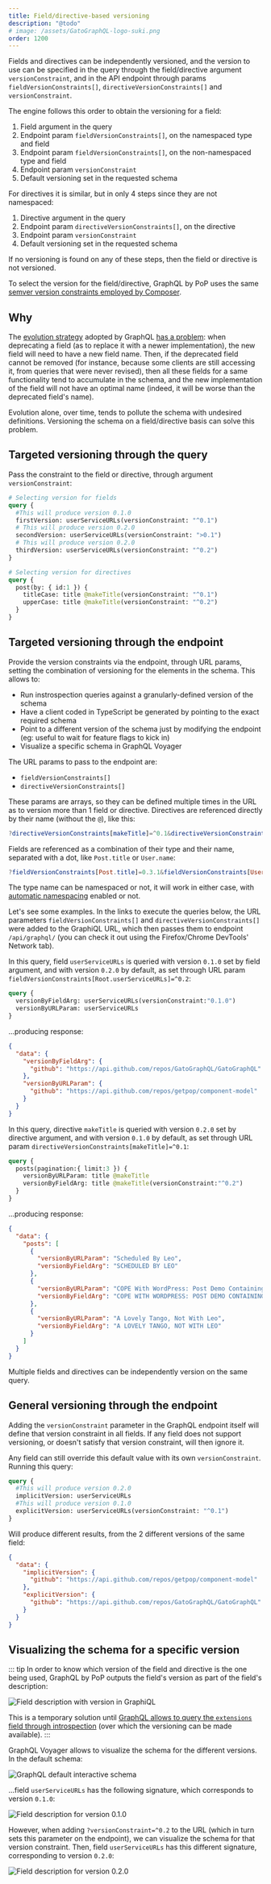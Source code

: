 ```yaml
---
title: Field/directive-based versioning
description: "@todo"
# image: /assets/GatoGraphQL-logo-suki.png
order: 1200
---
```


Fields and directives can be independently versioned, and the version to use can be specified in the query through the field/directive argument `versionConstraint`, and in the API endpoint through params `fieldVersionConstraints[]`, `directiveVersionConstraints[]` and `versionConstraint`.

The engine follows this order to obtain the versioning for a field:

1. Field argument in the query
2. Endpoint param `fieldVersionConstraints[]`, on the namespaced type and field
3. Endpoint param `fieldVersionConstraints[]`, on the non-namespaced type and field
4. Endpoint param `versionConstraint`
5. Default versioning set in the requested schema

For directives it is similar, but in only 4 steps since they are not namespaced:

1. Directive argument in the query
2. Endpoint param `directiveVersionConstraints[]`, on the directive
3. Endpoint param `versionConstraint`
4. Default versioning set in the requested schema

If no versioning is found on any of these steps, then the field or directive is not versioned.

To select the version for the field/directive, GraphQL by PoP uses the same [semver version constraints employed by Composer](https://getcomposer.org/doc/articles/versions.md#writing-version-constraints).

## Why

The [evolution strategy](https://graphql.org/learn/best-practices/#versioning) adopted by GraphQL [has a problem](https://blog.logrocket.com/versioning-fields-graphql/): when deprecating a field (as to replace it with a newer implementation), the new field will need to have a new field name. Then, if the deprecated field cannot be removed (for instance, because some clients are still accessing it, from queries that were never revised), then all these fields for a same functionality tend to accumulate in the schema, and the new implementation of the field will not have an optimal name (indeed, it will be worse than the deprecated field's name).

Evolution alone, over time, tends to pollute the schema with undesired definitions. Versioning the schema on a field/directive basis can solve this problem.

## Targeted versioning through the query

Pass the constraint to the field or directive, through argument `versionConstraint`:

```graphql
# Selecting version for fields
query {
  #This will produce version 0.1.0
  firstVersion: userServiceURLs(versionConstraint: "^0.1")
  # This will produce version 0.2.0
  secondVersion: userServiceURLs(versionConstraint: ">0.1")
  # This will produce version 0.2.0
  thirdVersion: userServiceURLs(versionConstraint: "^0.2")
}

# Selecting version for directives
query {
  post(by: { id:1 }) {
    titleCase: title @makeTitle(versionConstraint: "^0.1")
    upperCase: title @makeTitle(versionConstraint: "^0.2")
  }
}
```

## Targeted versioning through the endpoint

Provide the version constraints via the endpoint, through URL params, setting the combination of versioning for the elements in the schema. This allows to:

- Run instrospection queries against a granularly-defined version of the schema
- Have a client coded in TypeScript be generated by pointing to the exact required schema
- Point to a different version of the schema just by modifying the endpoint (eg: useful to wait for feature flags to kick in)
- Visualize a specific schema in GraphQL Voyager

The URL params to pass to the endpoint are:

- `fieldVersionConstraints[]`
- `directiveVersionConstraints[]`

These params are arrays, so they can be defined multiple times in the URL as to version more than 1 field or directive. Directives are referenced directly by their name (without the `@`), like this:

```elm
?directiveVersionConstraints[makeTitle]=^0.1&directiveVersionConstraints[upperCase]=~0.2
```

Fields are referenced as a combination of their type and their name, separated with a dot, like `Post.title` or `User.name`:

```elm
?fieldVersionConstraints[Post.title]=0.3.1&fieldVersionConstraints[User.name]=0.2|0.3
```

The type name can be namespaced or not, it will work in either case, with [automatic namespacing](./automatic-namespacing) enabled or not.

Let's see some examples. In the links to execute the queries below, the URL parameters `fieldVersionConstraints[]` and `directiveVersionConstraints[]` were added to the GraphiQL URL, which then passes them to endpoint `/api/graphql/` (you can check it out using the Firefox/Chrome DevTools' Network tab).

In this query, field `userServiceURLs` is queried with version `0.1.0` set by field argument, and with version `0.2.0` by default, as set through URL param `fieldVersionConstraints[Root.userServiceURLs]=^0.2`:

```graphql
query {
  versionByFieldArg: userServiceURLs(versionConstraint:"0.1.0")
  versionByURLParam: userServiceURLs
}
```

...producing response:

```json
{
  "data": {
    "versionByFieldArg": {
      "github": "https://api.github.com/repos/GatoGraphQL/GatoGraphQL"
    },
    "versionByURLParam": {
      "github": "https://api.github.com/repos/getpop/component-model"
    }
  }
}
```

In this query, directive `makeTitle` is queried with version `0.2.0` set by directive argument, and with version `0.1.0` by default, as set through URL param `directiveVersionConstraints[makeTitle]=^0.1`:

```graphql
query {
  posts(pagination:{ limit:3 }) {
    versionByURLParam: title @makeTitle
    versionByFieldArg: title @makeTitle(versionConstraint:"^0.2")
  }
}
```

...producing response:

```json
{
  "data": {
    "posts": [
      {
        "versionByURLParam": "Scheduled By Leo",
        "versionByFieldArg": "SCHEDULED BY LEO"
      },
      {
        "versionByURLParam": "COPE With WordPress: Post Demo Containing Plenty Of Blocks",
        "versionByFieldArg": "COPE WITH WORDPRESS: POST DEMO CONTAINING PLENTY OF BLOCKS"
      },
      {
        "versionByURLParam": "A Lovely Tango, Not With Leo",
        "versionByFieldArg": "A LOVELY TANGO, NOT WITH LEO"
      }
    ]
  }
}
```

Multiple fields and directives can be independently version on the same query.

## General versioning through the endpoint

Adding the `versionConstraint` parameter in the GraphQL endpoint itself will define that version constraint in all fields. If any field does not support versioning, or doesn't satisfy that version constraint, will then ignore it.

Any field can still override this default value with its own `versionConstraint`. Running this query:

```graphql
query {
  #This will produce version 0.2.0
  implicitVersion: userServiceURLs
  #This will produce version 0.1.0
  explicitVersion: userServiceURLs(versionConstraint: "^0.1")
}
```

Will produce different results, from the 2 different versions of the same field:

```json
{
  "data": {
    "implicitVersion": {
      "github": "https://api.github.com/repos/getpop/component-model"
    },
    "explicitVersion": {
      "github": "https://api.github.com/repos/GatoGraphQL/GatoGraphQL"
    }
  }
}
```

## Visualizing the schema for a specific version

::: tip
In order to know which version of the field and directive is the one being used, GraphQL by PoP outputs the field's version as part of the field's description:

![Field description with version in GraphiQL](/assets/architecture/versioning-field-description.png)

This is a temporary solution until [GraphQL allows to query the `extensions` field through introspection](https://github.com/graphql/graphql-spec/issues/543#issuecomment-462193626) (over which the versioning can be made available).
:::

GraphQL Voyager allows to visualize the schema for the different versions. In the default schema:

![GraphQL default interactive schema](/assets/architecture/versioning-field-voyager.jpg)

...field `userServiceURLs` has the following signature, which corresponds to version `0.1.0`:

![Field description for version 0.1.0](/assets/architecture/versioning-field-version-010.png)

However, when adding `?versionConstraint=^0.2` to the URL (which in turn sets this parameter on the endpoint), we can visualize the schema for that version constraint. Then, field `userServiceURLs` has this different signature, corresponding to version `0.2.0`:

![Field description for version 0.2.0](/assets/architecture/versioning-field-version-020.png)

